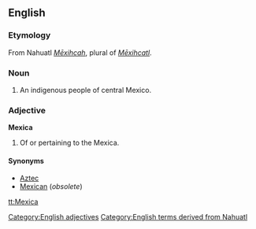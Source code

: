 ==English==

===Etymology===
From Nahuatl ''[[Mexihcah|Mēxihcah]]'', plural of ''[[Mexihcatl|Mēxihcatl]]''.

===Noun===
{{en-noun|pl2=Mexica}}

# An indigenous people of central Mexico.

===Adjective===
'''Mexica'''

# Of or pertaining to the Mexica.

====Synonyms====
* [[Aztec]]
* [[Mexican]] (''obsolete'')

[[Category:English adjectives]]
[[Category:English terms derived from Nahuatl]]

[[tt:Mexica]]